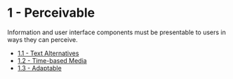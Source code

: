 # 1 - Perceivable

Information and user interface components must be presentable to users in ways they can perceive.

- [1.1 - Text Alternatives](./1.1-text-alternatives/1.1-text-alternatives.mdx)
- [1.2 - Time-based Media](./1.2-time-based-media/1.2-time-based-media.mdx)
- [1.3 - Adaptable](./1.3-adaptable/1.3-adaptable.mdx)
